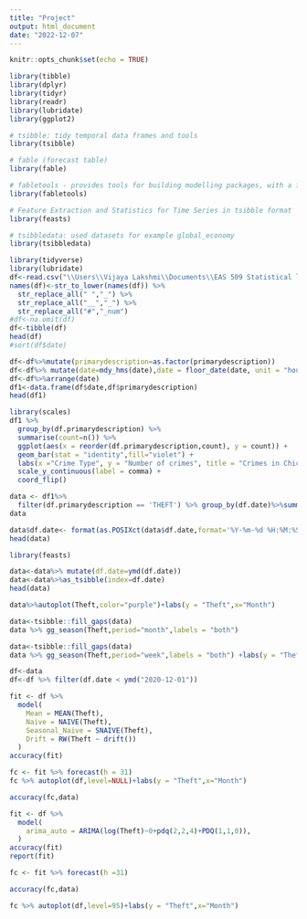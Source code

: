 ---
title: "Project"
output: html_document
date: "2022-12-07"
---

```{r setup, include=FALSE}
knitr::opts_chunk$set(echo = TRUE)
```

```{r}
library(tibble)
library(dplyr)
library(tidyr)
library(readr)
library(lubridate)
library(ggplot2)

# tsibble: tidy temporal data frames and tools
library(tsibble)

# fable (forecast table)
library(fable)

# fabletools - provides tools for building modelling packages, with a focus on time series forecasting
library(fabletools)

# Feature Extraction and Statistics for Time Series in tsibble format
library(feasts)

# tsibbledata: used datasets for example global_economy
library(tsibbledata)
```


```{r}
library(tidyverse)
library(lubridate)
df<-read.csv("\\Users\\Vijaya Lakshmi\\Documents\\EAS 509 Statistical learning ll\\Project\\Crimes_-_One_year_prior_to_present.csv")
names(df)<-str_to_lower(names(df)) %>%
  str_replace_all(" ","_") %>%
  str_replace_all("__","_") %>%
  str_replace_all("#","_num")
#df<-na.omit(df)
df<-tibble(df)
head(df)
#sort(df$date)
```

```{r}
df<-df%>%mutate(primarydescription=as.factor(primarydescription))
df<-df%>% mutate(date=mdy_hms(date),date = floor_date(date, unit = "hours"))
df<-df%>%arrange(date)
df1<-data.frame(df$date,df$primarydescription)
head(df1)
```

```{r}
library(scales)
df1 %>% 
  group_by(df.primarydescription) %>%
  summarise(count=n()) %>%
  ggplot(aes(x = reorder(df.primarydescription,count), y = count)) +
  geom_bar(stat = "identity",fill="violet") +
  labs(x ="Crime Type", y = "Number of crimes", title = "Crimes in Chicago") + 
  scale_y_continuous(label = comma) +
  coord_flip()
```

```{r}
data <- df1%>% 
  filter(df.primarydescription == 'THEFT') %>% group_by(df.date)%>%summarise(Theft = n())
data
```

```{r}
data$df.date<- format(as.POSIXct(data$df.date,format='%Y-%m-%d %H:%M:%S'),format='%Y-%m-%d')
head(data)
```

```{r}
library(feasts)

data<-data%>% mutate(df.date=ymd(df.date))
data<-data%>%as_tsibble(index=df.date)
head(data)
```

```{r}
data%>%autoplot(Theft,color="purple")+labs(y = "Theft",x="Month")
```

```{r}
data<-tsibble::fill_gaps(data)
data %>% gg_season(Theft,period="month",labels = "both") 
```


```{r}
data<-tsibble::fill_gaps(data)
data %>% gg_season(Theft,period="week",labels = "both") +labs(y = "Theft",x="day", title = "Seasonal plot: Theft")
```

```{r}
df<-data
df<-df %>% filter(df.date < ymd("2020-12-01"))
```


```{r}
fit <- df %>%
  model(
    Mean = MEAN(Theft),
    Naive = NAIVE(Theft),
    Seasonal_Naive = SNAIVE(Theft),
    Drift = RW(Theft ~ drift())
  )
accuracy(fit)
```

```{r}
fc <- fit %>% forecast(h = 31)
fc %>% autoplot(df,level=NULL)+labs(y = "Theft",x="Month")
```

```{r}
accuracy(fc,data)
```

```{r}
fit <- df %>%
  model(
    arima_auto = ARIMA(log(Theft)~0+pdq(2,2,4)+PDQ(1,1,0)),
  )
accuracy(fit)
report(fit)

fc <- fit %>% forecast(h =31)
```

```{r}
accuracy(fc,data)
```

```{r}
fc %>% autoplot(df,level=95)+labs(y = "Theft",x="Month")
```



